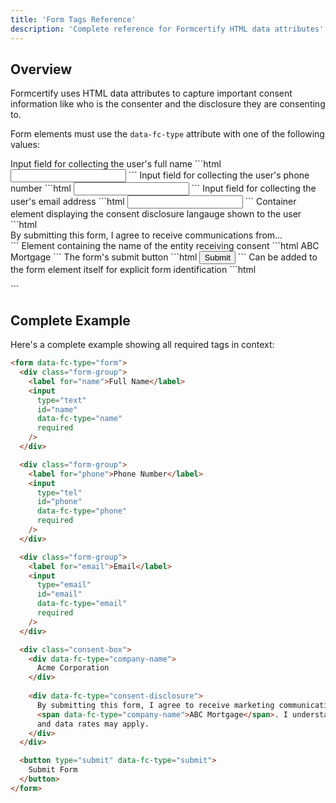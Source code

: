```yaml
---
title: 'Form Tags Reference'
description: 'Complete reference for Formcertify HTML data attributes'
---
```


## Overview

Formcertify uses HTML data attributes to capture important consent information like who is the consenter and the disclosure they are consenting to.

Form elements must use the `data-fc-type` attribute with one of the following values:

<ParamField path="name" type="string">
  Input field for collecting the user's full name
  ```html
  <input type="text" data-fc-type="name" />
  ```
</ParamField>

<ParamField path="phone" type="string">
  Input field for collecting the user's phone number
  ```html
  <input type="tel" data-fc-type="phone" />
  ```
</ParamField>

<ParamField path="email" type="string">
  Input field for collecting the user's email address
  ```html
  <input type="email" data-fc-type="email" />
  ```
</ParamField>

<ParamField path="consent-disclosure" type="string">
  Container element displaying the consent disclosure langauge shown to the user
  ```html
  <div data-fc-type="consent-disclosure">
    By submitting this form, I agree to receive communications from...
  </div>
  ```
</ParamField>

<ParamField path="company-name" type="string">
  Element containing the name of the entity receiving consent
  ```html
  <span data-fc-type="company-name">
    ABC Mortgage
  </span>
  ```
</ParamField>

<ParamField path="submit" type="string">
  The form's submit button
  ```html
  <button type="submit" data-fc-type="submit">Submit</button>
  ```
</ParamField>

<ParamField path="form" type="string">
  Can be added to the form element itself for explicit form identification
  ```html
  <form data-fc-type="form">
    <!-- Form fields here -->
  </form>
  ```
</ParamField>

## Complete Example

Here's a complete example showing all required tags in context:

```html
<form data-fc-type="form">
  <div class="form-group">
    <label for="name">Full Name</label>
    <input 
      type="text" 
      id="name"
      data-fc-type="name" 
      required 
    />
  </div>

  <div class="form-group">
    <label for="phone">Phone Number</label>
    <input 
      type="tel" 
      id="phone"
      data-fc-type="phone" 
      required 
    />
  </div>

  <div class="form-group">
    <label for="email">Email</label>
    <input 
      type="email" 
      id="email"
      data-fc-type="email" 
      required 
    />
  </div>

  <div class="consent-box">
    <div data-fc-type="company-name">
      Acme Corporation
    </div>
    
    <div data-fc-type="consent-disclosure">
      By submitting this form, I agree to receive marketing communications from 
      <span data-fc-type="company-name">ABC Mortgage</span>. I understand that I can unsubscribe at any time. Message 
      and data rates may apply.
    </div>
  </div>

  <button type="submit" data-fc-type="submit">
    Submit Form
  </button>
</form>
```